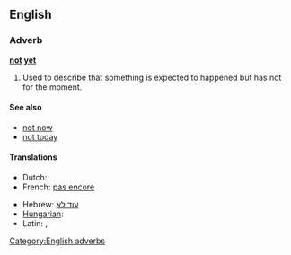 ==English==

===Adverb===
'''[[not]] [[yet]]'''

# Used to describe that something is expected to happened but has not for the moment.

====See also====
*[[not now]]
*[[not today]]

====Translations====
{{trans-top|expected to happened but has not for the moment}}
* Dutch: {{t-|nl|nog niet}}
* French: [[pas encore]]
{{trans-mid}}
* Hebrew: [[עוד לא]]
* [[Hungarian]]: {{t|hu|még nem}}
* Latin: {{t+|la|nondum}}, {{t|la|hauddum}}
{{trans-bottom}}

[[Category:English adverbs]]